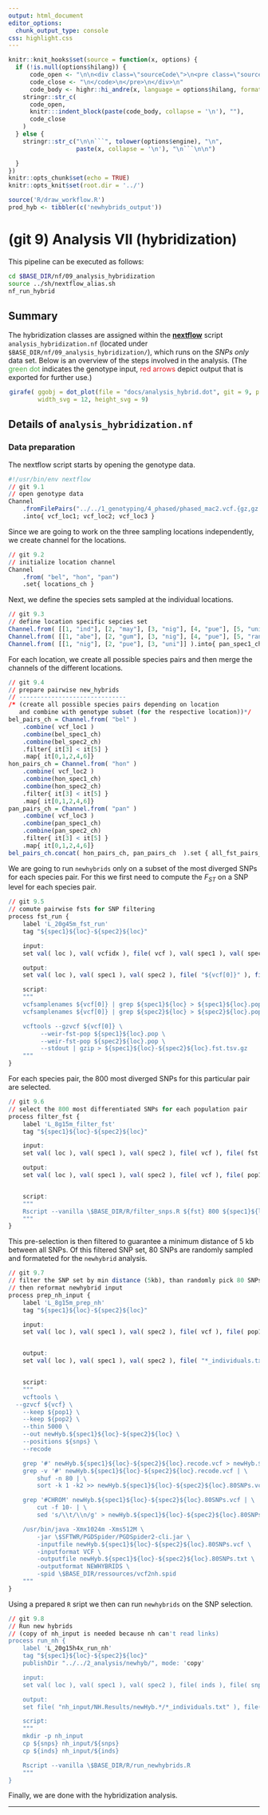 ```yaml
---
output: html_document
editor_options:
  chunk_output_type: console
css: highlight.css
---
```


```r
knitr::knit_hooks$set(source = function(x, options) {
  if (!is.null(options$hilang)) {
      code_open <- "\n\n<div class=\"sourceCode\">\n<pre class=\"sourceCode\">\n<code class=\"sourceCode\">"
      code_close <- "\n</code>\n</pre>\n</div>\n"
      code_body <- highr::hi_andre(x, language = options$hilang, format = "html")
    stringr::str_c(
      code_open,
      knitr:::indent_block(paste(code_body, collapse = '\n'), ""),
      code_close
    )
  } else {
    stringr::str_c("\n\n```", tolower(options$engine), "\n",
                   paste(x, collapse = '\n'), "\n```\n\n")

  }
})
knitr::opts_chunk$set(echo = TRUE)
knitr::opts_knit$set(root.dir = '../')
```


```r
source('R/draw_workflow.R')
prod_hyb <- tibbler(c('newhybrids_output'))
```

# (git 9) Analysis VII (hybridization)

This pipeline can be executed as follows:

```sh
cd $BASE_DIR/nf/09_analysis_hybridization
source ../sh/nextflow_alias.sh
nf_run_hybrid
```

## Summary

The hybridization classes are assigned within the [**nextflow**](https://www.nextflow.io/) script `analysis_hybridization.nf` (located under `$BASE_DIR/nf/09_analysis_hybridization/`), which runs on the _SNPs only_ data set.
Below is an overview of the steps involved in the analysis.
(The <span style="color:#4DAF4A">green dot</span> indicates the genotype input, <span style="color:#E41A1C">red arrows</span> depict output that is exported for further use.)

<div style="max-width:500px; margin:auto;">
```r
girafe( ggobj = dot_plot(file = "docs/analysis_hybrid.dot", git = 9, point_types = prod_hyb),
        width_svg = 12, height_svg = 9)
```
</div>

## Details of `analysis_hybridization.nf`

### Data preparation

The nextflow script starts by opening the genotype data.

<div class="kclass">
```r
#!/usr/bin/env nextflow
// git 9.1
// open genotype data
Channel
	.fromFilePairs("../../1_genotyping/4_phased/phased_mac2.vcf.{gz,gz.tbi}")
	.into{ vcf_loc1; vcf_loc2; vcf_loc3 }
```

Since we are going to work on the three sampling locations independently, we create channel for the locations.

```r
// git 9.2
// initialize location channel
Channel
	.from( "bel", "hon", "pan")
	.set{ locations_ch }
```

Next, we define the species sets sampled at the individual locations.

```r
// git 9.3
// define location specific sepcies set
Channel.from( [[1, "ind"], [2, "may"], [3, "nig"], [4, "pue"], [5, "uni"]] ).into{ bel_spec1_ch; bel_spec2_ch }
Channel.from( [[1, "abe"], [2, "gum"], [3, "nig"], [4, "pue"], [5, "ran"], [6, "uni"]] ).into{ hon_spec1_ch; hon_spec2_ch }
Channel.from( [[1, "nig"], [2, "pue"], [3, "uni"]] ).into{ pan_spec1_ch; pan_spec2_ch }
```

For each location, we create all possible species pairs and then merge the channels of the different locations.

```r
// git 9.4
// prepare pairwise new_hybrids
// ------------------------------
/* (create all possible species pairs depending on location
   and combine with genotype subset (for the respective location))*/
bel_pairs_ch = Channel.from( "bel" )
    .combine( vcf_loc1 )
    .combine(bel_spec1_ch)
    .combine(bel_spec2_ch)
    .filter{ it[3] < it[5] }
    .map{ it[0,1,2,4,6]}
hon_pairs_ch = Channel.from( "hon" )
    .combine( vcf_loc2 )
    .combine(hon_spec1_ch)
    .combine(hon_spec2_ch)
    .filter{ it[3] < it[5] }
    .map{ it[0,1,2,4,6]}
pan_pairs_ch = Channel.from( "pan" )
    .combine( vcf_loc3 )
    .combine(pan_spec1_ch)
    .combine(pan_spec2_ch)
    .filter{ it[3] < it[5] }
    .map{ it[0,1,2,4,6]}
bel_pairs_ch.concat( hon_pairs_ch, pan_pairs_ch  ).set { all_fst_pairs_ch }
```

We are going to run `newhybrids` only on a subset of the most diverged SNPs for each species pair.
For this we first need to compute the $F_{ST}$ on a SNP level for each species pair.

```r
// git 9.5
// comute pairwise fsts for SNP filtering
process fst_run {
	label 'L_20g45m_fst_run'
	tag "${spec1}${loc}-${spec2}${loc}"

	input:
	set val( loc ), val( vcfidx ), file( vcf ), val( spec1 ), val( spec2 ) from all_fst_pairs_ch

	output:
	set val( loc ), val( spec1 ), val( spec2 ), file( "${vcf[0]}" ), file( "*.fst.tsv.gz" ), file( "${spec1}${loc}.pop"), file( "${spec2}${loc}.pop") into fst_SNPS

	script:
	"""
	vcfsamplenames ${vcf[0]} | grep ${spec1}${loc} > ${spec1}${loc}.pop
	vcfsamplenames ${vcf[0]} | grep ${spec2}${loc} > ${spec2}${loc}.pop

	vcftools --gzvcf ${vcf[0]} \
		 --weir-fst-pop ${spec1}${loc}.pop \
		 --weir-fst-pop ${spec2}${loc}.pop \
		 --stdout | gzip > ${spec1}${loc}-${spec2}${loc}.fst.tsv.gz
	"""
}
```

For each species pair, the 800 most diverged SNPs for this particular pair are selected.

```r
// git 9.6
// select the 800 most differentiated SNPs for each population pair
process filter_fst {
	label 'L_8g15m_filter_fst'
	tag "${spec1}${loc}-${spec2}${loc}"

	input:
	set val( loc ), val( spec1 ), val( spec2 ), file( vcf ), file( fst ), file( pop1 ), file( pop2 ) from fst_SNPS

	output:
	set val( loc ), val( spec1 ), val( spec2 ), file( vcf ), file( pop1 ), file( pop2 ), file( "*SNPs.snps" ) into filter_SNPs


	script:
	"""
	Rscript --vanilla \$BASE_DIR/R/filter_snps.R ${fst} 800 ${spec1}${loc}-${spec2}${loc}
	"""
}
```

This pre-selection is then filtered to guarantee a minimum distance of 5 kb between all SNPs.
Of this filtered SNP set, 80 SNPs are randomly sampled and formateted for the `newhybrid` analysis.

```r
// git 9.7
// filter the SNP set by min distance (5kb), than randomly pick 80 SNPs
// then reformat newhybrid input
process prep_nh_input {
	label 'L_8g15m_prep_nh'
	tag "${spec1}${loc}-${spec2}${loc}"

	input:
	set val( loc ), val( spec1 ), val( spec2 ), file( vcf ), file( pop1 ), file( pop2 ), file( snps ) from filter_SNPs


	output:
	set val( loc ), val( spec1 ), val( spec2 ), file( "*_individuals.txt" ), file( "*.80SNPs.txt")  into newhybrids_input


	script:
	"""
	vcftools \
  --gzvcf ${vcf} \
	--keep ${pop1} \
	--keep ${pop2} \
	--thin 5000 \
	--out newHyb.${spec1}${loc}-${spec2}${loc} \
	--positions ${snps} \
	--recode

	grep '#' newHyb.${spec1}${loc}-${spec2}${loc}.recode.vcf > newHyb.${spec1}${loc}-${spec2}${loc}.80SNPs.vcf
	grep -v '#' newHyb.${spec1}${loc}-${spec2}${loc}.recode.vcf | \
		shuf -n 80 | \
		sort -k 1 -k2 >> newHyb.${spec1}${loc}-${spec2}${loc}.80SNPs.vcf

	grep '#CHROM' newHyb.${spec1}${loc}-${spec2}${loc}.80SNPs.vcf | \
		cut -f 10- | \
		sed 's/\\t/\\n/g' > newHyb.${spec1}${loc}-${spec2}${loc}.80SNPs_individuals.txt

	/usr/bin/java -Xmx1024m -Xms512M \
		-jar \$SFTWR/PGDSpider/PGDSpider2-cli.jar \
		-inputfile newHyb.${spec1}${loc}-${spec2}${loc}.80SNPs.vcf \
		-inputformat VCF \
		-outputfile newHyb.${spec1}${loc}-${spec2}${loc}.80SNPs.txt \
		-outputformat NEWHYBRIDS \
		-spid \$BASE_DIR/ressources/vcf2nh.spid
	"""
}
```

Using a prepared `R` sript we then can run `newhybrids` on the SNP selection.

```r
// git 9.8
// Run new hybrids
// (copy of nh_input is needed because nh can't read links)
process run_nh {
	label 'L_20g15h4x_run_nh'
	tag "${spec1}${loc}-${spec2}${loc}"
	publishDir "../../2_analysis/newhyb/", mode: 'copy'

	input:
	set val( loc ), val( spec1 ), val( spec2 ), file( inds ), file( snps ) from newhybrids_input

	output:
	set file( "nh_input/NH.Results/newHyb.*/*_individuals.txt" ), file( "nh_input/NH.Results/newHyb.*/*_PofZ.txt" )  into newhybrids_output

	script:
	"""
	mkdir -p nh_input
	cp ${snps} nh_input/${snps}
	cp ${inds} nh_input/${inds}

	Rscript --vanilla \$BASE_DIR/R/run_newhybrids.R
	"""
}
```
</div>

Finally, we are done with the hybridization analysis.

---
